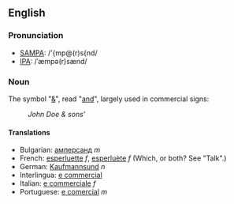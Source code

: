 ==English==
=== Pronunciation ===
*[[w:SAMPA|SAMPA]]: /'{mp@(r)s{nd/
*[[w:IPA|IPA]]: /ˈæmpə(r)sænd/
=== Noun ===
The symbol "[[&]]", read "[[and]]", largely used in commercial signs:
:''John Doe & sons'''
==== Translations ====
*Bulgarian: [[амперсанд]] ''m''
*French: [[esperluette]] ''f'', [[esperluète]] ''f'' (Which, or both?  See "Talk".)
*German: [[Kaufmannsund]] ''n''
*Interlingua: [[e commercial]]
*Italian: [[e commerciale]] ''f''
*Portuguese: [[e comercial]] ''m''